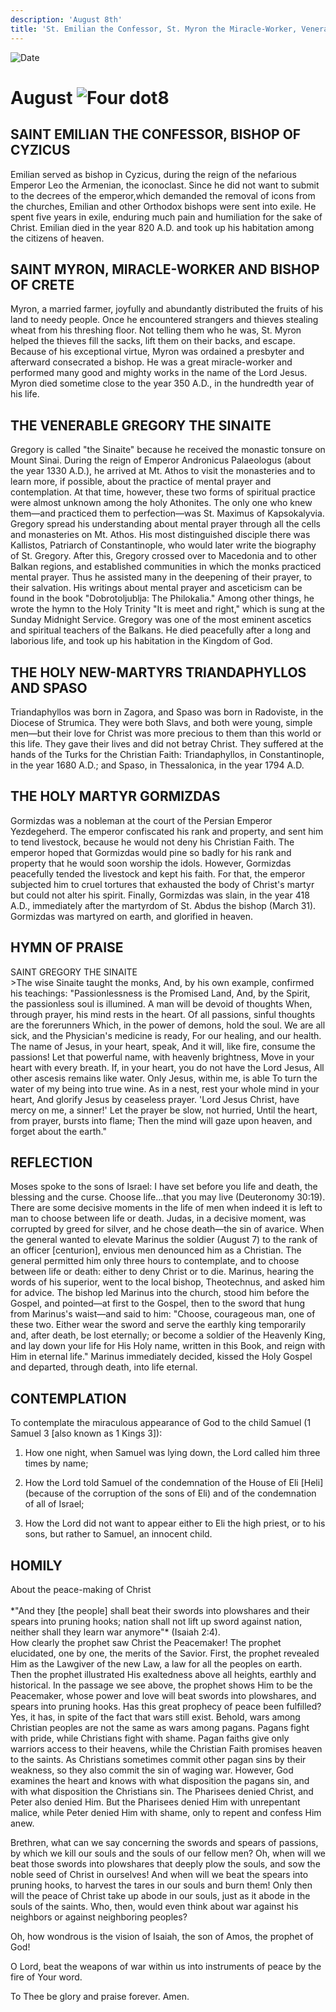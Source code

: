 ```yaml
---
description: 'August 8th'
title: 'St. Emilian the Confessor, St. Myron the Miracle-Worker, Venerable Gregory the Sinaite, Holy New Martyrs Triandaphyllos and Spaso'
---
```


<RunningHead />
<Image src="/title-imprint.png" height={68} width={50} alt="Date" className="title-imprint"/>

# <div id="date">August <Image className="four-dot" src="/four-dot.png" height={15} width={15} alt="Four dot" />8</div>

## SAINT EMILIAN THE CONFESSOR, BISHOP OF CYZICUS

Emilian served as bishop in Cyzicus, during the reign of the nefarious Emperor Leo the Armenian, the iconoclast. Since he did not want to submit to the decrees of the emperor,which demanded the removal of icons from the churches, Emilian and other Orthodox bishops were sent into exile. He spent five years in exile, enduring much pain and humiliation for the sake of Christ. Emilian died in the year 820 A.D. and took up his habitation among the citizens of heaven.

## SAINT MYRON, MIRACLE-WORKER AND BISHOP OF CRETE

Myron, a married farmer, joyfully and abundantly distributed the fruits of his land to needy people. Once he encountered strangers and thieves stealing wheat from his threshing floor. Not telling them who he was, St. Myron helped the thieves fill the sacks, lift them on their backs, and escape. Because of his exceptional virtue, Myron was ordained a presbyter and afterward consecrated a bishop. He was a great miracle-worker and performed many good and mighty works in the name of the Lord Jesus. Myron died sometime close to the year 350 A.D., in the hundredth year of his life.

## THE VENERABLE GREGORY THE SINAITE

Gregory is called "the Sinaite" because he received the monastic tonsure on Mount Sinai. During the reign of Emperor Andronicus Palaeologus (about the year 1330 A.D.), he arrived at Mt. Athos to visit the monasteries and to learn more, if possible, about the practice of mental prayer and contemplation. At that time, however, these two forms of spiritual practice were almost unknown among the holy Athonites. The only one who knew them—and practiced them to perfection—was St. Maximus of Kapsokalyvia. Gregory spread his understanding about mental prayer through all the cells and monasteries on Mt. Athos. His most distinguished disciple there was Kallistos, Patriarch of Constantinople, who would later write the biography of St. Gregory. After this, Gregory crossed over to Macedonia and to other Balkan regions, and established communities in which the monks practiced mental prayer. Thus he assisted many in the deepening of their prayer, to their salvation. His writings about mental prayer and asceticism can be found in the book "Dobrotoljublja: The Philokalia." Among other things, he wrote the hymn to the Holy Trinity "It is meet and right," which is sung at the Sunday Midnight Service. Gregory was one of the most eminent ascetics and spiritual teachers of the Balkans. He died peacefully after a long and laborious life, and took up his habitation in the Kingdom of God.

## THE HOLY NEW-MARTYRS TRIANDAPHYLLOS AND SPASO

Triandaphyllos was born in Zagora, and Spaso was born in Radoviste, in the Diocese of Strumica. They were both Slavs, and both were young, simple men—but their love for Christ was more precious to them than this world or this life. They gave their lives and did not betray Christ. They suffered at the hands of the Turks for the Christian Faith: Triandaphyllos, in Constantinople, in the year 1680 A.D.; and Spaso, in Thessalonica, in the year 1794 A.D.

## THE HOLY MARTYR GORMIZDAS

Gormizdas was a nobleman at the court of the Persian Emperor Yezdegeherd. The emperor confiscated his rank and property, and sent him to tend livestock, because he would not deny his Christian Faith. The emperor hoped that Gormizdas would pine so badly for his rank and property that he would soon worship the idols. However, Gormizdas peacefully tended the livestock and kept his faith. For that, the emperor subjected him to cruel tortures that exhausted the body of Christ's martyr but could not alter his spirit. Finally, Gormizdas was slain, in the year 418 A.D., immediately after the martyrdom of St. Abdus the bishop (March 31). Gormizdas was martyred on earth, and glorified in heaven.


## HYMN OF PRAISE
<div style={{textAlign:'center', color:'crimson', fontWeight:'bold'}}>
SAINT GREGORY THE SINAITE
</div>
>The wise Sinaite taught the monks,  
And, by his own example, confirmed his teachings:  
"Passionlessness is the Promised Land,  
And, by the Spirit, the passionless soul is illumined.  
A man will be devoid of thoughts  
When, through prayer, his mind rests in the heart.  
Of all passions, sinful thoughts are the forerunners  
Which, in the power of demons, hold the soul.  
We are all sick, and the Physician's medicine is ready,  
For our healing, and our health.  
The name of Jesus, in your heart, speak,  
And it will, like fire, consume the passions!  
Let that powerful name, with heavenly brightness,  
Move in your heart with every breath.  
If, in your heart, you do not have the Lord Jesus,  
All other ascesis remains like water.  
Only Jesus, within me, is able  
To turn the water of my being into true wine.  
As in a nest, rest your whole mind in your heart,  
And glorify Jesus by ceaseless prayer.  
'Lord Jesus Christ, have mercy on me, a sinner!'  
Let the prayer be slow, not hurried,  
Until the heart, from prayer, bursts into flame;  
Then the mind will gaze upon heaven, and forget about the earth."  


## REFLECTION

Moses spoke to the sons of Israel: I have set before you life and death, the blessing and the curse. Choose life…that you may live (Deuteronomy 30:19). There are some decisive moments in the life of men when indeed it is left to man to choose between life or death. Judas, in a decisive moment, was corrupted by greed for silver, and he chose death—the sin of avarice. When the general wanted to elevate Marinus the soldier (August 7) to the rank of an officer [centurion], envious men denounced him as a Christian. The general permitted him only three hours to contemplate, and to choose between life or death: either to deny Christ or to die. Marinus, hearing the words of his superior, went to the local bishop, Theotechnus, and asked him for advice. The bishop led Marinus into the church, stood him before the Gospel, and pointed—at first to the Gospel, then to the sword that hung from Marinus's waist—and said to him: "Choose, courageous man, one of these two. Either wear the sword and serve the earthly king temporarily and, after death, be lost eternally; or become a soldier of the Heavenly King, and lay down your life for His Holy name, written in this Book, and reign with Him in eternal life." Marinus immediately decided, kissed the Holy Gospel and departed, through death, into life eternal.


## CONTEMPLATION

To contemplate the miraculous appearance of God to the child Samuel (1 Samuel 3 [also known as 1 Kings 3]):

1. How one night, when Samuel was lying down, the Lord called him three times by name;

2. How the Lord told Samuel of the condemnation of the House of Eli [Heli] (because of the corruption of the sons of Eli) and of the condemnation of all of Israel;

3. How the Lord did not want to appear either to Eli the high priest, or to his sons, but rather to Samuel, an innocent child.


## HOMILY
<div style={{textAlign:'center', color:'crimson', fontWeight:'bold'}}>
About the peace-making of Christ
</div>
<br />
<div style={{textAlign:'right'}}>
*"And they [the people] shall beat their swords into plowshares and their spears into pruning hooks; nation shall not lift up sword against nation, neither shall they learn war anymore"* (Isaiah 2:4).
</div>
How clearly the prophet saw Christ the Peacemaker! The prophet elucidated, one by one, the merits of the Savior. First, the prophet revealed Him as the Lawgiver of the new Law, a law for all the peoples on earth. Then the prophet illustrated His exaltedness above all heights, earthly and historical. In the passage we see above, the prophet shows Him to be the Peacemaker, whose power and love will beat swords into plowshares, and spears into pruning hooks. Has this great prophecy of peace been fulfilled? Yes, it has, in spite of the fact that wars still exist. Behold, wars among Christian peoples are not the same as wars among pagans. Pagans fight with pride, while Christians fight with shame. Pagan faiths give only warriors access to their heavens, while the Christian Faith promises heaven to the saints. As Christians sometimes commit other pagan sins by their weakness, so they also commit the sin of waging war. However, God examines the heart and knows with what disposition the pagans sin, and with what disposition the Christians sin. The Pharisees denied Christ, and Peter also denied Him. But the Pharisees denied Him with unrepentant malice, while Peter denied Him with shame, only to repent and confess Him anew.

Brethren, what can we say concerning the swords and spears of passions, by which we kill our souls and the souls of our fellow men? Oh, when will we beat those swords into plowshares that deeply plow the souls, and sow the noble seed of Christ in ourselves! And when will we beat the spears into pruning hooks, to harvest the tares in our souls and burn them! Only then will the peace of Christ take up abode in our souls, just as it abode in the souls of the saints. Who, then, would even think about war against his neighbors or against neighboring peoples?

Oh, how wondrous is the vision of Isaiah, the son of Amos, the prophet of God!

O Lord, beat the weapons of war within us into instruments of peace by the fire of Your word.

To Thee be glory and praise forever. Amen.